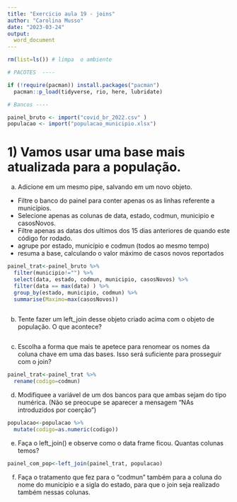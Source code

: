 ```yaml
---
title: "Exercicio aula 19 - joins"
author: "Carolina Musso"
date: "2023-03-24"
output:
  word_document
---
```


```r
rm(list=ls()) # limpa  o ambiente

# PACOTES  ----

if (!require(pacman)) install.packages("pacman")
  pacman::p_load(tidyverse, rio, here, lubridate)

# Bancos ----

painel_bruto <- import("covid_br_2022.csv" )
populacao <- import("populacao_municipio.xlsx")

```

# 1) Vamos usar uma base mais atualizada para a população.


a) Adicione em um mesmo pipe, salvando em um novo objeto.

- Filtre o banco do painel para conter apenas os as linhas referente a municípios. 
- Selecione apenas as colunas de data, estado, codmun, municipio e casosNovos.
- Filtre apenas as datas dos ultimos dos 15 dias anteriores de quando este código for rodado.
- agrupe por estado, município e codmun (todos ao mesmo tempo)
- resuma a base, calculando o valor máximo de casos novos reportados 

```r


painel_trat<-painel_bruto %>% 
  filter(municipio!="") %>% 
  select(data, estado, codmun, municipio, casosNovos) %>% 
  filter(data == max(data) ) %>% 
  group_by(estado, municipio, codmun) %>% 
  summarise(Maximo=max(casosNovos))
  
```

b) Tente fazer um left_join desse objeto criado acima com o objeto de população. O que acontece?

```r

```

c) Escolha a forma que mais te apetece para renomear os nomes da coluna chave em uma das bases. Isso será suficiente para prosseguir com o join? 

```r
painel_trat<-painel_trat %>% 
  rename(codigo=codmun)
```

d) Modifiquee a variável de um dos bancos para que ambas sejam do tipo numérica. (Não se preocupe se aparecer a mensagem "NAs introduzidos por coerção")

```r
populacao<-populacao %>% 
  mutate(codigo=as.numeric(codigo)) 
```

e) Faça o  left_join() e observe como o data frame ficou. Quantas colunas temos?

```r
painel_com_pop<-left_join(painel_trat, populacao)
```

f)  Faça o tratamento que fez para o "codmun" também para a coluna do nome do município e a sigla do estado, para que o join seja realizado também nessas colunas. 

```r

```

